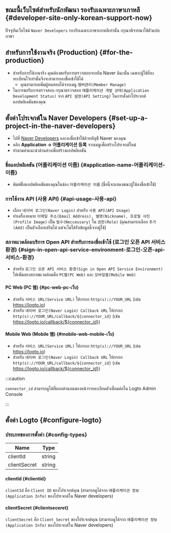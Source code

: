 ## ขณะนี้เว็บไซต์สำหรับนักพัฒนา รองรับเฉพาะภาษาเกาหลี \{#developer-site-only-korean-support-now}

ปัจจุบันเว็บไซต์ `Naver Developers` รองรับเฉพาะภาษาเกาหลีเท่านั้น กรุณาพิจารณาใช้ตัวแปลภาษา

## สำหรับการใช้งานจริง (Production) \{#for-the-production}

- สำหรับการใช้งานจริง คุณต้องขอรับการตรวจสอบจากทีม Naver
  มิฉะนั้น เฉพาะผู้ใช้ที่ลงทะเบียนไว้เท่านั้นจึงจะสามารถลงชื่อเข้าใช้ได้
  - คุณสามารถเพิ่มผู้ทดสอบได้จากเมนู `맴버관리(Member Manage)`
- ในการขอรับการตรวจสอบ กรุณาตรวจสอบ `애플리케이션 개발 상태(Application Development Status)`
  จาก `API 설정(API Setting)` ในการตั้งค่าโปรเจกต์แอปพลิเคชันของคุณ

## ตั้งค่าโปรเจกต์ใน Naver Developers \{#set-up-a-project-in-the-naver-developers}

- ไปที่ [Naver Developers](https://developers.naver.com/main/) และลงชื่อเข้าใช้ด้วยบัญชี Naver ของคุณ
- คลิก **Application -> 어플리케이션 등록** จากเมนูเพื่อสร้างโปรเจกต์ใหม่
- ทำตามคำแนะนำด้านล่างเพื่อสร้างแอปพลิเคชัน

### ชื่อแอปพลิเคชัน (어플리케이션 이름) \{#application-name-어플리케이션-이름}

- พิมพ์ชื่อแอปพลิเคชันของคุณในช่อง `어플리케이션 이름` (ชื่อนี้จะแสดงขณะผู้ใช้ลงชื่อเข้าใช้)

### การใช้งาน API (사용 API) \{#api-usage-사용-api}

- เลือก `네이버 로그인(Naver Login)` สำหรับ `사용 API(API Usage)`
- ทำเครื่องหมาย `이메일 주소(Email Address), 별명(Nickname), 프로필 사진(Profile Image)` เป็น `필수(Neccessary)` ใน `권한(Role)` (คุณสามารถเลือก `추가(Add)` เป็นตัวเลือกเสริมได้ แต่จะไม่ได้รับข้อมูลนี้จากผู้ใช้)

### สภาพแวดล้อมบริการ Open API สำหรับการลงชื่อเข้าใช้ (로그인 오픈 API 서비스 환경) \{#sign-in-open-api-service-environment-로그인-오픈-api-서비스-환경}

- สำหรับ `로그인 오픈 API 서비스 환경(Sign in Open API Service Environment)` ให้เพิ่มสองสภาพแวดล้อมคือ `PC웹(PC Web)` และ `모바일웹(Mobile Web)`

#### PC Web (PC 웹) \{#pc-web-pc-เว็บ}

- สำหรับ `서비스 URL(Service URL)` ให้กรอก `http(s)://YOUR_URL` (เช่น https://logto.io)
- สำหรับ `네이버 로그인(Naver Login) Callback URL` ให้กรอก `http(s)://YOUR_URL/callback/${connector_id}` (เช่น https://logto.io/callback/${connector_id})

#### Mobile Web (Mobile 웹) \{#mobile-web-mobile-เว็บ}

- สำหรับ `서비스 URL(Service URL)` ให้กรอก `http(s)://YOUR_URL` (เช่น https://logto.io)
- สำหรับ `네이버 로그인(Naver Login) Callback URL` ให้กรอก `http(s)://YOUR_URL/callback/${connector_id}` (เช่น https://logto.io/callback/${connector_id})

:::caution

`connector_id` สามารถดูได้ที่แถบด้านบนของหน้ารายละเอียดตัวเชื่อมต่อใน Logto Admin Console

:::

## ตั้งค่า Logto \{#configure-logto}

### ประเภทของการตั้งค่า \{#config-types}

| Name         | Type   |
| ------------ | ------ |
| clientId     | string |
| clientSecret | string |

#### clientId \{#clientid}

`clientId` คือ `Client ID` ของโปรเจกต์คุณ
(สามารถดูได้จาก `애플리케이션 정보(Application Info)` ของโปรเจกต์ใน Naver developers)

#### clientSecret \{#clientseceret}

`clientSecret` คือ `Client Secret` ของโปรเจกต์คุณ
(สามารถดูได้จาก `애플리케이션 정보(Application Info)` ของโปรเจกต์ใน Naver developers)
